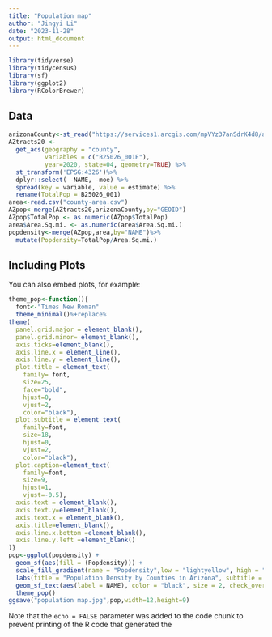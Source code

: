 ```yaml
---
title: "Population map"
author: "Jingyi Li"
date: "2023-11-28"
output: html_document
---
```


```r
library(tidyverse)
library(tidycensus)
library(sf)
library(ggplot2)
library(RColorBrewer)
```

## Data

```r
arizonaCounty<-st_read("https://services1.arcgis.com/mpVYz37anSdrK4d8/arcgis/rest/services/Arizona_County_Boundary/FeatureServer/1/query?outFields=*&where=1%3D1&f=geojson")%>%st_drop_geometry()
AZtracts20 <- 
  get_acs(geography = "county",
          variables = c("B25026_001E"), 
          year=2020, state=04, geometry=TRUE) %>% 
  st_transform('EPSG:4326')%>%
  dplyr::select( -NAME, -moe) %>%
  spread(key = variable, value = estimate) %>%
  rename(TotalPop = B25026_001)
area<-read.csv("county-area.csv")
AZpop<-merge(AZtracts20,arizonaCounty,by="GEOID")
AZpop$TotalPop <- as.numeric(AZpop$TotalPop)
area$Area.Sq.mi. <- as.numeric(area$Area.Sq.mi.)
popdensity<-merge(AZpop,area,by="NAME")%>%
  mutate(Popdensity=TotalPop/Area.Sq.mi.)
```

## Including Plots

You can also embed plots, for example:

```r
theme_pop<-function(){
  font<-"Times New Roman"
  theme_minimal()%+replace%
theme(
  panel.grid.major = element_blank(),
  panel.grid.minor= element_blank(),
  axis.ticks=element_blank(),
  axis.line.x = element_line(),
  axis.line.y = element_line(),
  plot.title = element_text(
    family= font,
    size=25,
    face="bold",
    hjust=0,
    vjust=2,
    color="black"),
  plot.subtitle = element_text(
    family=font,
    size=18,
    hjust=0,
    vjust=2,
    color="black"),
  plot.caption=element_text(
    family=font,
    size=9,
    hjust=1,
    vjust=-0.5),
  axis.text = element_blank(),
  axis.text.y=element_blank(),
  axis.text.x = element_blank(),
  axis.title=element_blank(),
  axis.line.x.bottom =element_blank(),
  axis.line.y.left =element_blank()
)}
pop<-ggplot(popdensity) +
  geom_sf(aes(fill = (Popdensity))) +
  scale_fill_gradient(name = "Popdensity",low = "lightyellow", high = "darkgreen") +
  labs(title = "Population Density by Counties in Arizona", subtitle = "Maricopa has exceedingly high population density(pop/sqmi)", caption="Source:ArcGIS Open Data\n American Census Bureau") +
  geom_sf_text(aes(label = NAME), color = "black", size = 2, check_overlap = TRUE)+
  theme_pop()
ggsave("population map.jpg",pop,width=12,height=9)
```

Note that the `echo = FALSE` parameter was added to the code chunk to prevent printing of the R code that generated the 